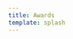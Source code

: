 ```yaml
---
title: Awards
template: splash
---
```




<Award
title="Best Paper Finalist Award in Robot Design"
location="Melbourne, Australia"
conference="ACM/IEEE International Conference on Human-Robot Interaction (HRI'25)"
date="Mar 2025"
/>
<Award
title="Best Oral Paper Finalist Award"
location="Nancy, France"
conference="IEEE-RAS 23rd International Conference on Humanoid Robots (Humanoids'24)"
date="Dec 2024"
/>
<Award
title="Best Paper Award in Entertainment and Amusement"
location="Abu Dhabi, UAE"
conference="37th IEEE/RSJ International Conference on Intelligent Robots and Systems (IROS'24)"
date="Oct. 2024"
/>
<Award
title="2024 Argoverse Supervised Scene Flow Challenge Winner"
location="Seattle, WA"
conference="IEEE Conference on Computer Vision and Pattern Recognition (CVPR'24)"
date="June 2024"
/>
<Award
title="Best Paper Award in Human Robot Interaction"
location="Yokohama, Japan"
conference="IEEE International Conference on Robotics and Automation (ICRA'24)"
date="May 2024"
/>
<Award
title="Finalist for Best EXPO Demo Award"
location="Yokohama, Japan"
conference="IEEE International Conference on Robotics and Automation (ICRA'24)"
date="May 2024"
/>
<Award
title="Best Student Paper Award"
location="Las Vegas, NV"
conference="American Institute of Aeronautics and Astronautics (AIAA'24) Aviation Forum"
date="Aug. 2024"
/>
<Award
title="Best Demo Finalist Award"
location="San Diego, CA"
conference="IEEE/RAS International Conference on Soft Robotics (RoboSoft'24)"
date="Apr 2024"
/>
<Award
title="Best Late Breaking Report Award"
location="Boulder, CO"
conference="ACM/IEEE International Conference on Human-Robot Interaction (HRI'24)"
date="Mar 2024"
/>
<Award
title="Finalist for Best Oral Paper Award"
location="Austin, TX"
conference="IEEE-RAS 22nd International Conference on Humanoid Robots (Humanoids'23)"
date="Dec 2023"
/>
<Award
title="Finalist for Best Paper Award in Deployed Systems"
location="London, UK"
conference="IEEE International Conference on Robotics and Automation (ICRA'23)"
date="May 2023"
/>
<Award
title="Best Student Paper Award"
location="Kyoto, Japan"
conference="35th IEEE/RSJ International Conference on Intelligent Robots and Systems (IROS'22)"
date="Oct 2022"
/>
<Award
title="Best Paper Award in Cognitive Robotics"
location="Brisbane, Australia"
conference="IEEE International Conference on Robotics and Automation (ICRA'18)"
date="May 2018"
/>
<Award
title="Best Paper Award in Cognitive Robotics"
location="Seattle, WA"
conference="IEEE International Conference on Robotics and Automation (ICRA'15)"
date="May 2015"
/>

